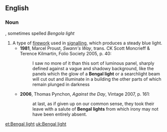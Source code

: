 ==English==
===Noun===
{{en-noun|sg=[[Bengal]] [[light]]}}, sometimes spelled ''Bengola light''

# A type of [[firework]] used in [[signalling]], which produces a steady blue light.
#*'''1981''', Marcel Proust, ''Swann's Way'', trans. CK Scott Moncrieff & Terence Kilmartin, Folio Society 2005, p. 40:
#*:I saw no more of it than this sort of luminous panel, sharply defined against a vague and shadowy background, like the panels which the glow of a '''Bengal light''' or a searchlight beam will cut out and illuminate in a building the other parts of which remain plunged in darkness
#*'''2006''', Thomas Pynchon, ''Against the Day'', Vintage 2007, p. 161:
#*:at last, as if given up on our common sense, they took their leave with a salute of '''Bengal lights''' from which irony may not have been entirely absent.

[[et:Bengal light]]
[[uk:Bengal light]]